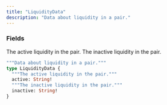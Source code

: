 ```yaml
---
title: "LiquidityData"
description: "Data about liquidity in a pair."
---
```


### Fields

<ResponseField name="active" type="String!" required>
  The active liquidity in the pair.
</ResponseField>

<ResponseField name="inactive" type="String!" required>
  The inactive liquidity in the pair.
</ResponseField>


```graphql LiquidityData
"""Data about liquidity in a pair."""
type LiquidityData {
  """The active liquidity in the pair."""
  active: String!
  """The inactive liquidity in the pair."""
  inactive: String!
}
```

